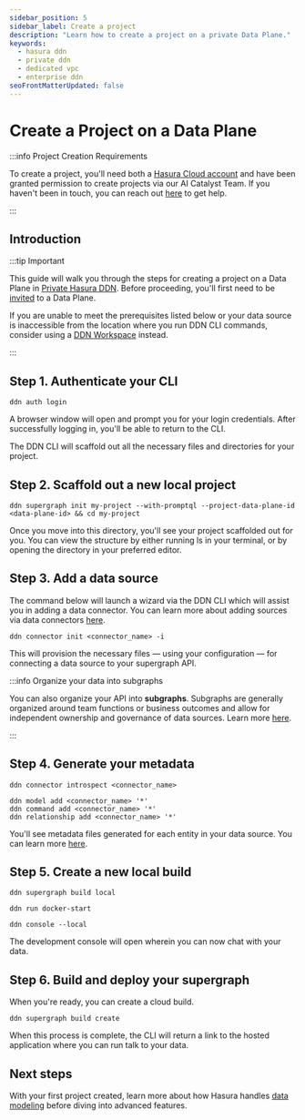 ```yaml
---
sidebar_position: 5
sidebar_label: Create a project
description: "Learn how to create a project on a private Data Plane."
keywords:
  - hasura ddn
  - private ddn
  - dedicated vpc
  - enterprise ddn
seoFrontMatterUpdated: false
---
```



# Create a Project on a Data Plane

:::info Project Creation Requirements

To create a project, you'll need both a [Hasura Cloud account](https://cloud.hasura.io/signup) and have been granted
permission to create projects via our AI Catalyst Team. If you haven't been in touch, you can reach out
[here](https://promptql.io/book-demo) to get help.

:::

## Introduction

:::tip Important

This guide will walk you through the steps for creating a project on a Data Plane in
[Private Hasura DDN](/private-ddn/index.mdx). Before proceeding, you'll first need to be
[invited](/private-ddn/data-plane-collaboration.mdx) to a Data Plane.

If you are unable to meet the prerequisites listed below or your data source is inaccessible from the location where you
run DDN CLI commands, consider using a [DDN Workspace](/private-ddn/ddn-workspace.mdx) instead.

:::

<Prereqs />

## Step 1. Authenticate your CLI

```ddn title="Being by authenticating your CLI seession:"
ddn auth login
```

A browser window will open and prompt you for your login credentials. After successfully logging in, you'll be able to
return to the CLI.

The DDN CLI will scaffold out all the necessary files and directories for your project.

## Step 2. Scaffold out a new local project

```ddn title="Next, create a new local project and pass your data plane's ID:"
ddn supergraph init my-project --with-promptql --project-data-plane-id <data-plane-id> && cd my-project
```

Once you move into this directory, you'll see your project scaffolded out for you. You can view the structure by either
running ls in your terminal, or by opening the directory in your preferred editor.

## Step 3. Add a data source

The command below will launch a wizard via the DDN CLI which will assist you in adding a data connector. You can learn
more about adding sources via data connectors [here](/data-sources/connect-to-a-source.mdx).

```ddn title="Add a data source using the CLI:"
ddn connector init <connector_name> -i
```

This will provision the necessary files — using your configuration — for connecting a data source to your supergraph
API.

:::info Organize your data into subgraphs

You can also organize your API into **subgraphs**. Subgraphs are generally organized around team functions or business
outcomes and allow for independent ownership and governance of data sources. Learn more
[here](/project-configuration/subgraphs/index.mdx).

:::

## Step 4. Generate your metadata

```ddn title="First, introspect your data source:"
ddn connector introspect <connector_name>
```

```ddn title="Then, generate the metadata:"
ddn model add <connector_name> '*'
ddn command add <connector_name> '*'
ddn relationship add <connector_name> '*'
```

You'll see metadata files generated for each entity in your data source. You can learn more [here](/metadata/index.mdx).

## Step 5. Create a new local build

```ddn title="You can now create a local build:"
ddn supergraph build local
```

```ddn title="Then run your local services, including the Hasura DDN Engine and your connector(s):"
ddn run docker-start
```

```ddn title="Finally, open the local development console usign the CLI:"
ddn console --local
```

The development console will open wherein you can now chat with your data.

## Step 6. Build and deploy your supergraph

When you're ready, you can create a cloud build.

```ddn title="Build and deploy you supergraph:"
ddn supergraph build create
```

When this process is complete, the CLI will return a link to the hosted application where you can run talk to your data.

## Next steps

With your first project created, learn more about how Hasura handles [data modeling](/metadata/index.mdx) before diving
into advanced features.
